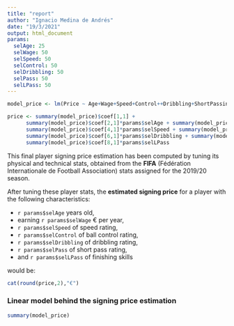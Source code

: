 ```yaml
---
title: "report"
author: "Ignacio Medina de Andrés"
date: "19/3/2021"
output: html_document
params: 
  selAge: 25
  selWage: 50
  selSpeed: 50
  selControl: 50
  selDribbling: 50
  selPass: 50
  selLPass: 50
---
```


```r
model_price <- lm(Price ~ Age+Wage+Speed+Control++Dribbling+ShortPassing+LongPassing,data=df)

price <- summary(model_price)$coef[1,1] + 
      summary(model_price)$coef[2,1]*params$selAge + summary(model_price)$coef[3,1]*params$selWage + 
      summary(model_price)$coef[4,1]*params$selSpeed + summary(model_price)$coef[5,1]*params$selControl +
      summary(model_price)$coef[6,1]*params$selDribbling + summary(model_price)$coef[7,1]*params$selPass +
      summary(model_price)$coef[8,1]*params$selLPass
```

This final player signing price estimation has been computed by tuning its physical and technical stats, obtained from the **FIFA** (Fédération Internationale de Football Association) stats assigned for the 2019/20 season. 

After tuning these player stats, the **estimated signing price** for a player with the following characteristics: 

- `r params$selAge` years old, 
- earning `r params$selWage` € per year, 
- `r params$selSpeed` of speed rating, 
- `r params$selControl` of ball control rating, 
- `r params$selDribbling` of dribbling rating, 
- `r params$selPass` of short pass rating, 
- and `r params$selLPass` of finishing skills 

would be:

```r
cat(round(price,2),"€")
```


### Linear model behind the signing price estimation 

```r
summary(model_price)
```



